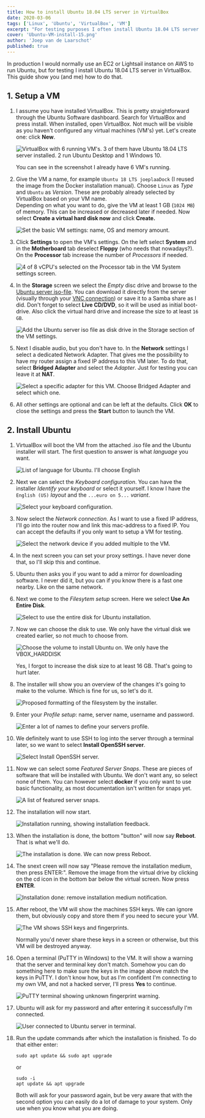 ```yaml
---
title: How to install Ubuntu 18.04 LTS server in VirtualBox
date: 2020-03-06
tags: ['Linux', 'Ubuntu', 'VirtualBox', 'VM']
excerpt: "For testing purposes I often install Ubuntu 18.04 LTS server in VirtualBox. This guide show you (and me) how to do that."
cover: 'Ubuntu-VM-install-15.png'
author: 'Joep van de Laarschot'
published: true
---
```


In production I would normally use an EC2 or Lightsail instance on AWS to run Ubuntu, but for testing I install Ubuntu 18.04 LTS server in VirtualBox. This guide show you (and me) how to do that.

## 1. Setup a VM

1. I assume you have installed VirtualBox. This is pretty straightforward through the Ubuntu Software dashboard. Search for VirtualBox and press install. When installed, open VirtualBox. Not much will be visible as you haven't configured any virtual machines (VM's) yet. Let's create one: click **New**.

    ![VirtualBox with 6 running VM's. 3 of them have Ubuntu 18.04 LTS server installed. 2 run Ubuntu Desktop and 1 Windows 10.](../how-to-install-docker-on-ubuntu-18-04/docker-install-ubuntu-02.png)

    You can see in the screenshot I already have 6 VM's running.

2. Give the VM a name, for example `Ubuntu 18 LTS joeplaaDock` (I reused the image from the Docker installation manual). Choose `Linux` as _Type_ and `Ubuntu` as _Version_. These are probably already selected by VirtualBox based on your VM name.  
    Depending on what you want to do, give the VM at least 1 GB (`1024 MB`) of memory. This can be increased or decreased later if needed. Now select **Create a virtual hard disk now** and click **Create.**

    ![Set the basic VM settings: name, OS and memory amount.](../how-to-install-docker-on-ubuntu-18-04/docker-install-ubuntu-03.png)

3. Click **Settings** to open the VM's settings. On the left select **System** and in the **Motherboard** tab deselect **Floppy** (who needs that nowadays?). On the **Processor** tab increase the number of _Processors_ if needed.

    ![4 of 8 vCPU's selected on the Processor tab in the VM System settings screen.](../how-to-install-docker-on-ubuntu-18-04/docker-install-ubuntu-04.png)

4. In the **Storage** screen we select the _Empty_ disc drive and browse to the [Ubuntu server iso-file](https://ubuntu.com/download/server). You can download it directly from the server (visually through your [VNC connection](/how-to-enable-screen-sharing-between-ubuntu-and-realvnc/)) or save it to a Samba share as I did. Don't forget to select **Live CD/DVD**, so it will be used as initial boot-drive. Also click the virtual hard drive and increase the size to at least `16 GB`.

    ![Add the Ubuntu server iso file as disk drive in the Storage section of the VM settings.](../how-to-install-docker-on-ubuntu-18-04/docker-install-ubuntu-05.png)

5. Next I disable audio, but you don't have to. In the **Network** settings I select a dedicated Network Adapter. That gives me the possibility to have my router assign a fixed IP address to this VM later. To do that, select **Bridged Adapter** and select the _Adapter_. Just for testing you can leave it at **NAT**.

    ![Select a specific adapter for this VM. Choose Bridged Adapter and select which one.](../how-to-install-docker-on-ubuntu-18-04/docker-install-ubuntu-06.png)

6. All other settings are optional and can be left at the defaults. Click **OK** to close the settings and press the **Start** button to launch the VM.

## 2. Install Ubuntu

1. VirtualBox will boot the VM from the attached .iso file and the Ubuntu installer will start. The first question to answer is what _language_ you want.

    ![List of language for Ubuntu. I'll choose English](Ubuntu-VM-install-01.png)

2. Next we can select the _Keyboard configuration_. You can have the installer _Identify your keyboard_ or select it yourself. I know I have the `English (US)` _layout_ and the `...euro on 5...` _variant_.

    ![Select your keyboard configuration.](Ubuntu-VM-install-02.png)

3. Now select the _Network connection_. As I want to use a fixed IP address, I'll go into the router now and link this mac-address to a fixed IP. You can accept the defaults if you only want to setup a VM for testing.

    ![Select the network device if you added multiple to the VM.](Ubuntu-VM-install-03.png)

4. In the next screen you can set your proxy settings. I have never done that, so I'll skip this and continue.
5. Ubuntu then asks you if you want to add a mirror for downloading software. I never did it, but you can if you know there is a fast one nearby. Like on the same network.
6. Next we come to the _Filesytem setup_ screen. Here we select **Use An Entire Disk**.

    ![Select to use the entire disk for Ubuntu installation.](Ubuntu-VM-install-04.png)

7. Now we can choose the disk to use. We only have the virtual disk we created earlier, so not much to choose from.

    ![Choose the volume to install Ubuntu on. We only have the VBOX_HARDDISK](Ubuntu-VM-install-05.png)

    Yes, I forgot to increase the disk size to at least 16 GB. That's going to hurt later.

8. The installer will show you an overview of the changes it's going to make to the volume. Which is fine for us, so let's do it.

    ![Proposed formatting of the filesystem by the installer.](Ubuntu-VM-install-06.png)

9. Enter your _Profile setup_: name, server name, username and password.

    ![Enter a lot of names to define your servers profile.](Ubuntu-VM-install-07.png)

10. We definitely want to use SSH to log into the server through a terminal later, so we want to select **Install OpenSSH server**.

    ![Select Install OpenSSH server.](Ubuntu-VM-install-08.png)

11. Now we can select some _Featured Server Snaps_. These are pieces of software that will be installed with Ubuntu. We don't want any, so select none of them. You can however select **docker** if you only want to use basic functionality, as most documentation isn't written for snaps yet.

    ![A list of featured server snaps.](Ubuntu-VM-install-09.png)

12. The installation will now start.

    ![Installation running, showing installation feedback.](Ubuntu-VM-install-10.png)

13. When the installation is done, the bottom "button" will now say **Reboot**. That is what we'll do.

    ![The installation is done. We can now press Reboot.](Ubuntu-VM-install-11.png)

14. The snext creen will now say "Please remove the installation medium, then press ENTER:". Remove the image from the virtual drive by clicking on the cd icon in the bottom bar below the virtual screen. Now press **ENTER**.

    ![Installation done: remove installation medium notification.](Ubuntu-VM-install-12.png)

15. After reboot, the VM will show the machines SSH keys. We can ignore them, but obviously copy and store them if you need to secure your VM.

    ![The VM shows SSH keys and fingerprints.](Ubuntu-VM-install-13.png)

    Normally you'd never share these keys in a screen or otherwise, but this VM will be destroyed anyway.

16. Open a terminal (PuTTY in Windows) to the VM. It will show a warning that the server and terminal key don't match. Somehow you can do something here to make sure the keys in the image above match the keys in PuTTY. I don't know how, but as I'm confident I'm connecting to my own VM, and not a hacked server, I'll press **Yes** to continue.

    ![PuTTY terminal showing unknown fingerprint warning.](Ubuntu-VM-install-14.png)

17. Ubuntu will ask for my password and after entering it successfully I'm connected.

    ![User connected to Ubuntu server in terminal.](Ubuntu-VM-install-15.png)

18. Run the update commands after which the installation is finished. To do that either enter:

    ```shellsession
    sudo apt update && sudo apt upgrade
    ```

    or

    ```shellsession
    sudo -i
    apt update && apt upgrade
    ```

    Both will ask for your password again, but be very aware that with the second option you can easily do a lot of damage to your system. Only use when you know what you are doing.
